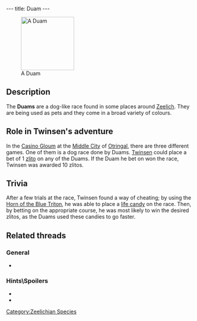 ---
title: Duam
---

[[Image:DVDUAM.JPG|right|143px|thumb|A Duam]]

==Description==
The '''Duams''' are a dog-like race found in some places around [[Zeelich]]. They are being used as pets and they come in a broad variety of colours.

==Role in Twinsen's adventure==
In the [[Casino Gloum]] at the [[Middle City]] of [[Otringal]], there are three different games. One of them is a dog race done by Duams. [[Twinsen]] could place a bet of 1 [[zlito]] on any of the Duams. If the Duam he bet on won the race, Twinsen was awarded 10 zlitos.

==Trivia==
After a few trials at the race, Twinsen found a way of cheating; by using the [[Horn of the Blue Triton]], he was able to place a [[life candy]] on the race. Then, by betting on the appropriate course, he was most likely to win the desired zlitos, as the Duams used these candies to go faster.

==Related threads==
===General===
* {{thread|id=1969|title="A Duam" ???? WTF is that?}}

===Hints\Spoilers===
* {{thread|id=2522|title=Otringal Casino}}
* {{thread|id=2534|title=Dog races.}}

[[Category:Zeelichian Species]]